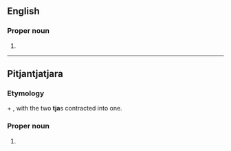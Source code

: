 ==English==

===Proper noun===
{{en-proper noun}}

# {{alternative form of|Pitjantjatjara|lang=en}}

----

==Pitjantjatjara==

===Etymology===
{{m|pjt|pitjantja}} + {{m|pjt|tjara}}, with the two '''tja'''s contracted into one.

===Proper noun===
{{head|pjt|proper noun}}

# {{alternative form of|Pitjantjatjara|lang=pjt}}